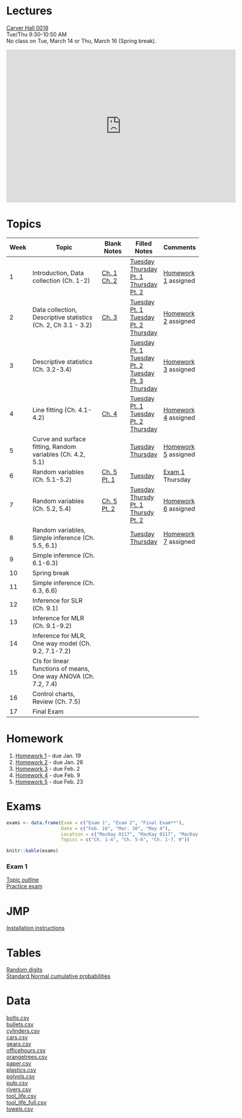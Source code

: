 <br/>

# Lectures

[Carver Hall 0018](http://www.fpm.iastate.edu/roomscheduling/room.asp?room_id=29)  
Tue/Thu 9:30-10:50 AM  
No class on Tue, March 14 or Thu, March 16 (Spring break).   

<iframe src="https://calendar.google.com/calendar/embed?src=iastate.edu_car6h4lm1hgecaiejjuehb3r1c%40group.calendar.google.com&amp;mode=WEEK&amp;height=600&amp;wkst=1&amp;bgcolor=%23FFFFFF&amp;ctz=America%2FChicago" style="border-width:0" width="600" height="400" frameborder="0" scrolling="no"></iframe>

# Topics

Week | Topic | Blank Notes | Filled Notes | Comments
--- | ---------------------- | -------- | -------- | -------- 
1  | Introduction, Data collection (Ch. 1-2) | [Ch. 1](notes/blank/01_introduction.pdf) <br/> [Ch. 2](notes/blank/02_collection.pdf)| [Tuesday](notes/filled/2017_01_10_01.pdf) <br/> [Thursday Pt. 1](notes/filled/2017_01_12_01.pdf) [Thursday Pt. 2](notes/filled/2017_01_12_02.pdf)| [Homework 1](homework/01.pdf) assigned
2  | Data collection, Descriptive statistics (Ch. 2, Ch 3.1 - 3.2) | [Ch. 3](notes/blank/03_descriptive.pdf) | [Tuesday Pt. 1](notes/filled/2017_01_17_01.pdf) [Tuesday Pt. 2](notes/filled/2017_01_17_02.pdf) [Thursday](notes/filled/2017_01_19_01.pdf) | [Homework 2](homework/02.pdf) assigned
3  | Descriptive statistics (Ch. 3.2-3.4) |  | [Tuesday Pt. 1](notes/filled/2017_01_24_01.pdf) [Tuesday Pt. 2](notes/filled/2017_01_24_02.pdf) [Tuesday Pt. 3](notes/filled/2017_01_24_03.pdf) [Thursday](notes/filled/2017_01_26_01.pdf)  | [Homework 3](homework/03.pdf) assigned  
4  | Line fitting (Ch. 4.1-4.2) | [Ch. 4](notes/blank/04_relationships.pdf) | [Tuesday Pt. 1](notes/filled/2017_01_31_01.pdf) [Tuesday Pt. 2](notes/filled/2017_01_31_02.pdf) [Thursday](notes/filled/2017_02_02_01.pdf) | [Homework 4](homework/04.pdf) assigned     
5  | Curve and surface fitting, Random variables (Ch. 4.2, 5.1) |  | [Tuesday](notes/filled/2017_02_07_01.pdf) [Thursday](notes/filled/2017_02_09_01.pdf) | [Homework 5](homework/05.pdf) assigned   
6  | Random variables (Ch. 5.1-5.2) | [Ch. 5 Pt. 1](notes/blank/05_probability_1.pdf) | [Tuesday](notes/filled/2017_02_14_01.pdf) | [Exam 1](#exams) Thursday   
7  | Random variables (Ch. 5.2, 5.4) | [Ch. 5 Pt. 2](notes/blank/05_probability_2.pdf) | [Tuesday](notes/filled/2017_02_21_01.pdf) [Thursdy Pt. 1](notes/filled/2017_02_23_01.pdf) [Thursdy Pt. 2](notes/filled/2017_02_23_02.pdf)  | [Homework 6](homework/06.pdf) assigned 
8  | Random variables, Simple inference (Ch. 5.5, 6.1) |  | [Tuesday](notes/filled/2017_02_28_01.pdf)  [Thursday](notes/filled/2017_03_02_01.pdf) | [Homework 7](homework/07.pdf) assigned  
9  | Simple inference (Ch. 6.1-6.3) |  |  |    
10  | Spring break |  |  |    
11  | Simple inference (Ch. 6.3, 6.6) |  |  |    
12  | Inference for SLR (Ch. 9.1) |  |  |    
13  | Inference for MLR (Ch. 9.1-9.2) |  |  |    
14  | Inference for MLR, One way model (Ch. 9.2, 7.1-7.2) |  |  |    
15  | CIs for linear functions of means, One way ANOVA (Ch. 7.2, 7.4) |  |  |    
16  | Control charts, Review (Ch. 7.5) |  |  |   
17  | Final Exam |  |  |    

# Homework

1. [Homework 1](homework/01.pdf) - due Jan. 19
2. [Homework 2](homework/02.pdf) - due Jan. 26
3. [Homework 3](homework/03.pdf) - due Feb. 2
4. [Homework 4](homework/04.pdf) - due Feb. 9
5. [Homework 5](homework/05.pdf) - due Feb. 23
<!--
6. Homework 6 - due Mar. 2
7. Homework 7 - due Mar. 9
8. Homework 8 - due Mar. 23
9. Homework 9 - due Apr. 6
10. Homework 10 - due Apr. 13
11. Homework 11 - due Apr. 20
12. Homework 12 - due Apr. 27
-->

# Exams

```r
exams <- data.frame(Exam = c("Exam 1", "Exam 2", "Final Exam**"),
                    Date = c("Feb. 16", "Mar. 30", "May 4"),
                    Location = c("MacKay 0117", "MacKay 0117", "MacKay 0117"),
                    Topics = c("Ch. 1-4", "Ch. 5-6", "Ch. 1-7, 9"))

knitr::kable(exams)
```


### Exam 1

[Topic outline](exams/practice/exam_1_topics.pdf)  
[Practice exam](exams/practice/exam_1_practice.pdf)


# JMP

[Installation instructions](admin/jmp_install.pdf)

# Tables

[Random digits](tables/random-digits.pdf)  
[Standard Normal cumulative probabilities](tables/standard-normal.pdf)

# Data

[bolts.csv](data/bolts.csv)  
[bullets.csv](data/bullets.csv)    
[cylinders.csv](data/cylinders.csv)    
[cars.csv](data/cars.csv)   
[gears.csv](data/gears.csv)   
[officehours.csv](data/officehours.csv)  
[orangetrees.csv](data/orangetrees.csv)   
[paper.csv](data/paper.csv)  
[plastics.csv](data/plastics.csv)  
[polyols.csv](data/polyols.csv)  
[pulp.csv](data/pulp.csv)  
[rivers.csv](data/rivers.csv)  
[tool_life.csv](data/tool_life.csv)  
[tool_life_full.csv](data/tool_life_full.csv)  
[towels.csv](data/towels.csv)
